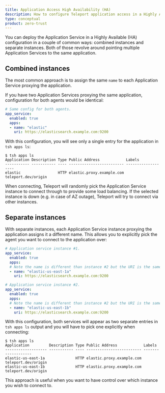 ```yaml
---
title: Application Access High Availability (HA)
description: How to configure Teleport application access in a Highly Available (HA) configuration.
type: conceptual
product: zero-trust
---
```


You can deploy the Application Service in a Highly Available (HA) configuration
in a couple of common ways: combined instances and separate instances. Both of
those revolve around pointing multiple Application Services to the same
application.

## Combined instances

The most common approach is to assign the same `name` to each Application Service
proxying the application.

If you have two Application Services proxying the same application, configuration for
both agents would be identical:

```yaml
# Same config for both agents.
app_service:
  enabled: true
  apps:
  - name: "elastic"
    uri: https://elasticsearch.example.com:9200
```

With this configuration, you will see only a single entry for the application in
`tsh apps ls`:

```code
$ tsh apps ls
Application Description Type Public Address            Labels
----------- ----------- ---- ------------------------- -------------------
elastic                 HTTP elastic.proxy.example.com teleport.dev/origin
```

When connecting, Teleport will randomly pick the Application Service instance to
connect through to provide some load balancing. If the selected instance is down
(e.g. in case of AZ outage), Teleport will try to connect via other instances.

## Separate instances

With separate instances, each Application Service instance proxying the application
assigns it a different name. This allows you to explicitly pick the agent
you want to connect to the application over:

```yaml
# Application service instance #1.
app_service:
  enabled: true
  apps:
  # Note the name is different than instance #2 but the URI is the same.
  - name: "elastic-us-east-1a"
    uri: https://elasticsearch.example.com:9200
```

```yaml
# Application service instance #2.
app_service:
  enabled: true
  apps:
  # Note the name is different than instance #2 but the URI is the same.
  - name: "elastic-us-east-1b"
    uri: https://elasticsearch.example.com:9200
```

With this configuration, both services will appear as two separate entries in
`tsh apps ls` output and you will have to pick one explicitly when connecting:

```code
$ tsh apps ls
Application         Description Type Public Address            Labels
------------------- ----------- ---- ------------------------- -------------------
elastic-us-east-1a              HTTP elastic.proxy.example.com teleport.dev/origin
elastic-us-east-1b              HTTP elastic.proxy.example.com teleport.dev/origin
```

This approach is useful when you want to have control over which instance you
wish to connect to.
